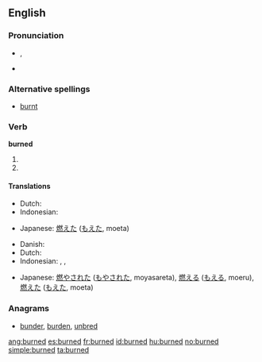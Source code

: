 ==English==

===Pronunciation===
* {{IPA|/ˈbʌː(r)nd/}}, {{SAMPA|/"b3:nd/}}
* {{audio|En-us-burned.ogg|Audio (US)}}

===Alternative spellings===
* [[burnt]]

===Verb===
'''burned'''

# {{simple past of|[[burn]]}}
# {{past participle of|[[burn]]}}

====Translations====
{{trans-top|simple past of to burn}}
* Dutch: {{t-|nl|verbrandde}}
* Indonesian: {{t-|id|bakar|alt=membakar|xs=Indonesian}}
{{trans-mid}}
* Japanese: [[燃えた]] ([[もえた]], moeta)
{{trans-bottom}}

{{trans-top|past participle of to burn}}
* Danish: {{t+|da|brændt}}
* Dutch: {{t-|nl|verbrand}}
* Indonesian: {{t-|id|bakar|alt=membakar|xs=Indonesian}}, {{t-|id|bakar|alt=dibakar|xs=Indonesian}}, {{t-|id|bakar|alt=terbakar|xs=Indonesian}}
{{trans-mid}}
* Japanese: [[燃やされた]] ([[もやされた]], moyasareta),  [[燃える]] ([[もえる]], moeru),  [[燃えた]] ([[もえた]], moeta)
{{trans-bottom}}

===Anagrams===
* [[bunder#English|bunder]], [[burden#English|burden]], [[unbred#English|unbred]]

[[ang:burned]]
[[es:burned]]
[[fr:burned]]
[[id:burned]]
[[hu:burned]]
[[no:burned]]
[[simple:burned]]
[[ta:burned]]
